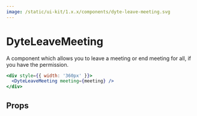 ```yaml
---
image: /static/ui-kit/1.x.x/components/dyte-leave-meeting.svg
---
```


# DyteLeaveMeeting

A component which allows you to leave a meeting or end meeting for all, if you
have the permission.

```jsx
<div style={{ width: '360px' }}>
  <DyteLeaveMeeting meeting={meeting} />
</div>
```

## Props

<PropsTable of="dyte-leave-meeting" />
